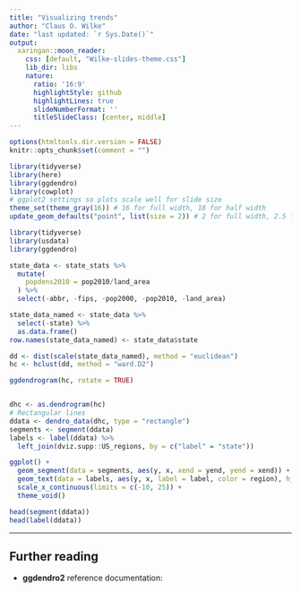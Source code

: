 ```yaml
---
title: "Visualizing trends"
author: "Claus O. Wilke"
date: "last updated: `r Sys.Date()`"
output:
  xaringan::moon_reader:
    css: [default, "Wilke-slides-theme.css"]
    lib_dir: libs
    nature:
      ratio: '16:9'
      highlightStyle: github
      highlightLines: true
      slideNumberFormat: ''
      titleSlideClass: [center, middle]
---
```


```r
options(htmltools.dir.version = FALSE)
knitr::opts_chunk$set(comment = "")

library(tidyverse)
library(here)
library(ggdendro)
library(cowplot)
# ggplot2 settings so plots scale well for slide size 
theme_set(theme_gray(16)) # 16 for full width, 18 for half width 
update_geom_defaults("point", list(size = 2)) # 2 for full width, 2.5 for half width
```

```r
library(tidyverse)
library(usdata)
library(ggdendro)

state_data <- state_stats %>%
  mutate(
    popdens2010 = pop2010/land_area
  ) %>%
  select(-abbr, -fips, -pop2000, -pop2010, -land_area)

state_data_named <- state_data %>%
  select(-state) %>%
  as.data.frame()
row.names(state_data_named) <- state_data$state

dd <- dist(scale(state_data_named), method = "euclidean")
hc <- hclust(dd, method = "ward.D2")

ggdendrogram(hc, rotate = TRUE)


dhc <- as.dendrogram(hc)
# Rectangular lines
ddata <- dendro_data(dhc, type = "rectangle")
segments <- segment(ddata)
labels <- label(ddata) %>%
  left_join(dviz.supp::US_regions, by = c("label" = "state"))

ggplot() + 
  geom_segment(data = segments, aes(y, x, xend = yend, yend = xend)) + 
  geom_text(data = labels, aes(y, x, label = label, color = region), hjust = 1) +
  scale_x_continuous(limits = c(-10, 25)) +
  theme_void()

head(segment(ddata))
head(label(ddata))


```

---

## Further reading

- **ggdendro2** reference documentation: 




